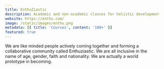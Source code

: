 ```yaml
---
title: EnthuZiastic
description: Academic and non-academic classes for holistic development of students.
website: https://enthu.com/
image: /static/images/enthu.png
metadata: [{ title: 'Courses', content: '100+' }]
featured: true
---
```


We are like minded people actively coming together and forming a collaborative community called Enthuziastic. We are all inclusive in the name of age, gender, faith and nationality. We are actually a world prototype in becoming.

